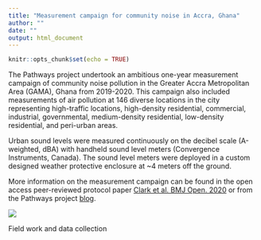 ```yaml
---
title: "Measurement campaign for community noise in Accra, Ghana"
author: ""
date: ""
output: html_document
---
```


```r
knitr::opts_chunk$set(echo = TRUE)
```

The Pathways project undertook an ambitious one-year measurement campaign of community noise pollution in the Greater Accra Metropolitan Area (GAMA), Ghana from 2019-2020. This campaign also included measurements of air pollution at 146 diverse locations in the city representing high-traffic locations, high-density residential, commercial, industrial, governmental, medium-density residential, low-density residential, and peri-urban areas. 

Urban sound levels were measured continuously on the decibel scale (A-weighted, dBA) with handheld sound level meters (Convergence Instruments, Canada). The sound level meters were deployed in a custom designed weather protective enclosure at ~4 meters off the ground.

More information on the measurement campaign can be found in the open access peer-reviewed protocol paper [Clark et al. BMJ Open. 2020](https://bmjopen.bmj.com/content/10/8/e035798) or from the Pathways project [blog](http://equitablehealthycities.org/blog/boosting-air-and-noise-pollution-monitoring-in-sub-saharan-african-cities/). 

![](assets/Field work.png)

Field work and data collection
